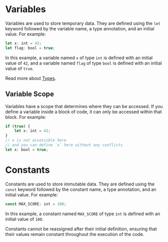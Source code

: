 # Variables

Variables are used to store temporary data. They are defined using the `let` keyword followed by the variable name, a type annotation, and an initial value. For example:

```ts
let x: int = 42;
let flag: bool = true;
```

In this example, a variable named `x` of type `int` is defined with an initial value of `42`, and a variable named `flag` of type `bool` is defined with an initial value of `true`.

Read more about [Types](/language/types).

## Variable Scope

Variables have a scope that determines where they can be accessed. If you define a variable inside a block of code, it can only be accessed within that block. For example:

```ts
if (true) {
    let x: int = 42;
}
// x is not accessible here
// and you can define `x` here without any conflicts
let x: bool = true;
```

# Constants

Constants are used to store immutable data. They are defined using the `const` keyword followed by the constant name, a type annotation, and an initial value. For example:

```ts
const MAX_SCORE: int = 100;
```

In this example, a constant named `MAX_SCORE` of type `int` is defined with an initial value of `100`.

Constants cannot be reassigned after their initial definition, ensuring that their values remain constant throughout the execution of the code.
